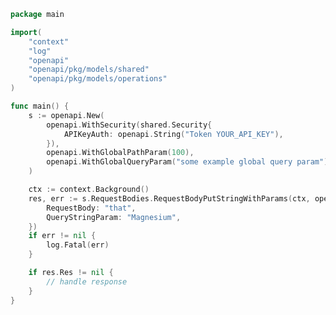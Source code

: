 ```go showLineNumbers copy filename="Request Body Put String With Params usage example"
package main

import(
	"context"
	"log"
	"openapi"
	"openapi/pkg/models/shared"
	"openapi/pkg/models/operations"
)

func main() {
    s := openapi.New(
        openapi.WithSecurity(shared.Security{
            APIKeyAuth: openapi.String("Token YOUR_API_KEY"),
        }),
        openapi.WithGlobalPathParam(100),
        openapi.WithGlobalQueryParam("some example global query param"),
    )

    ctx := context.Background()
    res, err := s.RequestBodies.RequestBodyPutStringWithParams(ctx, operations.RequestBodyPutStringWithParamsRequest{
        RequestBody: "that",
        QueryStringParam: "Magnesium",
    })
    if err != nil {
        log.Fatal(err)
    }

    if res.Res != nil {
        // handle response
    }
}
```
